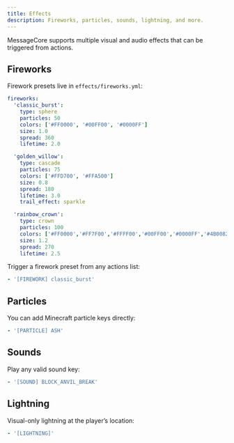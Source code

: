 ```yaml
---
title: Effects
description: Fireworks, particles, sounds, lightning, and more.
---
```


MessageCore supports multiple visual and audio effects that can be triggered from actions.

## Fireworks

Firework presets live in `effects/fireworks.yml`:

```yaml
fireworks:
  'classic_burst':
    type: sphere
    particles: 50
    colors: ['#FF0000', '#00FF00', '#0000FF']
    size: 1.0
    spread: 360
    lifetime: 2.0

  'golden_willow':
    type: cascade
    particles: 75
    colors: ['#FFD700', '#FFA500']
    size: 0.8
    spread: 180
    lifetime: 3.0
    trail_effect: sparkle

  'rainbow_crown':
    type: crown
    particles: 100
    colors: ['#FF0000','#FF7F00','#FFFF00','#00FF00','#0000FF','#4B0082','#9400D3']
    size: 1.2
    spread: 270
    lifetime: 2.5
```

Trigger a firework preset from any actions list:

```yaml
- '[FIREWORK] classic_burst'
```

## Particles

You can add Minecraft particle keys directly:

```yaml
- '[PARTICLE] ASH'
```

## Sounds

Play any valid sound key:

```yaml
- '[SOUND] BLOCK_ANVIL_BREAK'
```

## Lightning

Visual-only lightning at the player’s location:

```yaml
- '[LIGHTNING]'
```


